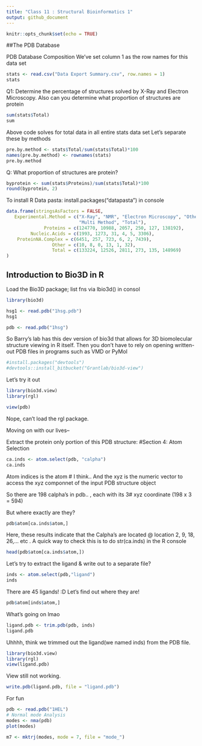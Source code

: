 ```yaml
---
title: "Class 11 : Structural Bioinformatics 1"
output: github_document
---
```


```r
knitr::opts_chunk$set(echo = TRUE)
```

##The PDB Database

PDB Database Composition
We've set column 1 as the row names for this data set
```r
stats <- read.csv("Data Export Summary.csv", row.names = 1)
stats
```

Q1: Determine the percentage of structures solved by X-Ray and Electron Microscopy. Also can you determine what proportion of structures are protein

```r
sum(stats$Total)
sum
```

Above code solves for total data in all entire stats data set 
Let's separate these by methods
```r
pre.by.method <- stats$Total/sum(stats$Total)*100
names(pre.by.method) <- rownames(stats)
pre.by.method
```

Q: What proportion of structures are protein? 
```r
byprotein <- sum(stats$Proteins)/sum(stats$Total)*100
round(byprotein, 2)
```
To install R Data pasta:  install.packages("datapasta") in console
```r
data.frame(stringsAsFactors = FALSE,
   Experimental.Method = c("X-Ray", "NMR", "Electron Microscopy", "Other",
                           "Multi Method", "Total"),
              Proteins = c(124770, 10988, 2057, 250, 127, 138192),
         Nucleic.Acids = c(1993, 1273, 31, 4, 5, 3306),
    ProteinNA.Complex = c(6451, 257, 723, 6, 2, 7439),
                 Other = c(10, 8, 0, 13, 1, 32),
                 Total = c(133224, 12526, 2811, 273, 135, 148969)
)

```

## Introduction to Bio3D in R
 
Load the Bio3D package; list fns via lbio3d() in consol 
```r
library(bio3d)

```

```r
hsg1 <- read.pdb("1hsg.pdb")
hsg1
```

```r
pdb <- read.pdb("1hsg")
```

So Barry's lab has this dev version of bio3d that allows for 3D biomolecular structure viewing in R itself. Then you don't have to rely on opening written-out PDB files in programs such as VMD or PyMol

```r
#install.packages("devtools")
#devtools::install_bitbucket("Grantlab/bio3d-view")

```

Let's try it out
```r
library(bio3d.view)
library(rgl)
```
```r
view(pdb)
```
Nope, can't load the rgl package. 

Moving on with our lives-- 

Extract the protein only portion of this PDB structure: 
#Section 4: Atom Selection
```r
ca.inds <- atom.select(pdb, "calpha")
ca.inds
```

Atom indices is the atom # I think.. And the xyz is the numeric vector to access the xyz componnet of the input PDB structure object 

So there are 198 calpha's in pdb.. , each with its 3# xyz coordinate (198 x 3 = 594)

But where exactly are they?

```r
pdb$atom[ca.inds$atom,]
```
Here, these results indicate that the Calpha's are located @ location 2, 9, 18, 26,... etc . A quick way to check this is to do str(ca.inds) in the R console 


```r
head(pdb$atom[ca.inds$atom,])
```

Let's try to extract the ligand & write out to a separate file? 
```r
inds <- atom.select(pdb,"ligand")
inds
```

There are 45 ligands! :D 
Let's find out where they are! 
```r
pdb$atom[inds$atom,]

```

What's going on lmao 

```r
ligand.pdb <- trim.pdb(pdb, inds)
ligand.pdb
```
Uhhhh, think we trimmed out the ligand(we named inds) from the PDB file. 
```r
library(bio3d.view)
library(rgl)
view(ligand.pdb)
```
View still not working. 

```r
write.pdb(ligand.pdb, file = "ligand.pdb")
```

For fun 
```r
pdb <- read.pdb("1HEL")
# Normal mode Analysis
modes <- nma(pdb)
plot(modes)
```
```r
m7 <- mktrj(modes, mode = 7, file = "mode_")
```

